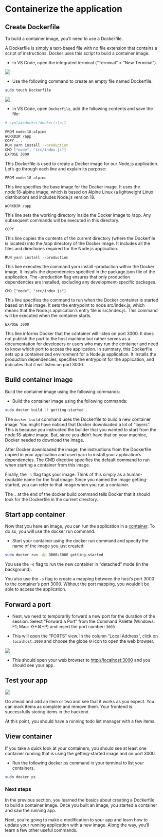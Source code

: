 # Containerize the application

## Create Dockerfile

To build a container image, you’ll need to use a Dockerfile. 

A Dockerfile is simply a text-based file with no file extension that contains a script of instructions. Docker uses this script to build a container image.

- In VS Code, open the integrated terminal ("Terminal" > "New Terminal"). 

![](images/docker-getting-started-1.png)

- Use the following command to create an empty file named Dockerfile.

```bash
sudo touch Dockerfile

```


![](images/docker-getting-started-2.png)

- In VS Code, open `Dockerfile`, add the following contents and save the file:

```bash
# syntax=docker/dockerfile:1
   
FROM node:18-alpine
WORKDIR /app
COPY . .
RUN yarn install --production
CMD ["node", "src/index.js"]
EXPOSE 3000

```

This Dockerfile is used to create a Docker image for our Node.js application. Let's go through each line and explain its purpose:

`FROM node:18-alpine`

This line specifies the base image for the Docker image. It uses the node:18-alpine image, which is based on Alpine Linux (a lightweight Linux distribution) and includes Node.js version 18.

`WORKDIR /app`

This line sets the working directory inside the Docker image to /app. Any subsequent commands will be executed in this directory.

`COPY . .`

This line copies the contents of the current directory (where the Dockerfile is located) into the /app directory of the Docker image. It includes all the files and directories required for the Node.js application.

`RUN yarn install --production`

This line executes the command yarn install --production within the Docker image. It installs the dependencies specified in the package.json file of the application. The --production flag ensures that only production dependencies are installed, excluding any development-specific packages.

`CMD ["node", "src/index.js"]`

This line specifies the command to run when the Docker container is started based on this image. It sets the entrypoint to node src/index.js, which means that the Node.js application's entry file is src/index.js. This command will be executed when the container starts.

`EXPOSE 3000`

This line informs Docker that the container will listen on port 3000. It does not publish the port to the host machine but rather serves as a documentation for developers or users who may run the container and need to know which port to access the application.
In summary, this Dockerfile sets up a containerized environment for a Node.js application. It installs the production dependencies, specifies the entrypoint for the application, and indicates that it will listen on port 3000.

## Build container image 

Build the container image using the following commands:

- Build the container image using the following commands:


```bash
sudo docker build -t getting-started .
```


The `docker build` command uses the Dockerfile to build a new container image. You might have noticed that Docker downloaded a lot of “layers”. This is because you instructed the builder that you wanted to start from the node:18-alpine image. But, since you didn’t have that on your machine, Docker needed to download the image.

After Docker downloaded the image, the instructions from the Dockerfile copied in your application and used yarn to install your application’s dependencies. The CMD directive specifies the default command to run when starting a container from this image.

Finally, the `-t` flag tags your image. Think of this simply as a human-readable name for the final image. Since you named the image getting-started, you can refer to that image when you run a container.

The `.` at the end of the docker build command tells Docker that it should look for the Dockerfile in the current directory.

## Start app container

Now that you have an image, you can run the application in a [container](https://docs.docker.com/get-started/overview/#docker-objects). To do so, you will use the docker run command.

- Start your container using the docker run command and specify the name of the image you just created:

```bash
sudo docker run -dp 3000:3000 getting-started
```

You use the `-d` flag to run the new container in “detached” mode (in the background). 

You also use the `-p` flag to create a mapping between the host’s port 3000 to the container’s port 3000. Without the port mapping, you wouldn’t be able to access the application.

## Forward a port

- Next, we need to temporarily forward a new port for the duration of the session. Select "Forward a Port" from the Command Palette (Windows: F1; Mac: ⇧+⌘+P) and insert the port number: `3000`

- This will open the "PORTS" view. In the column "Local Address", click on `localhost:3000` and choose the globe 🌐 icon to open the web browser. 


![](images/docker-getting-started-3.png)


- This should open your web browser to <http://localhost:3000> and you should see your app.

## Test your app

![](images/docker-getting-started-4.png)


Go ahead and add an item or two and see that it works as you expect. You can mark items as complete and remove them. Your frontend is successfully storing items in the backend.

At this point, you should have a running todo list manager with a few items. 

## View container

If you take a quick look at your containers, you should see at least one container running that is using the getting-started image and on port 3000. 

- Run the following docker ps command in your terminal to list your containers.

```bash
sudo docker ps
```

### Next steps

In the previous section, you learned the basics about creating a Dockerfile to build a container image. Once you built an image, you started a container and saw the running app.

Next, you’re going to make a modification to your app and learn how to update your running application with a new image. Along the way, you’ll learn a few other useful commands.
